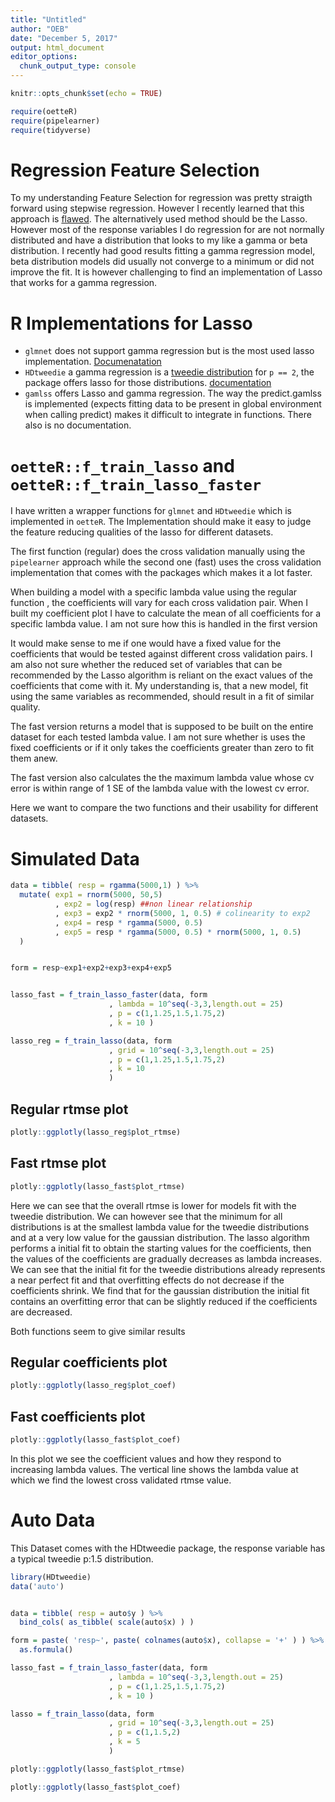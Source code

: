 ```yaml
---
title: "Untitled"
author: "OEB"
date: "December 5, 2017"
output: html_document
editor_options: 
  chunk_output_type: console
---
```


```r
knitr::opts_chunk$set(echo = TRUE)
```

```r
require(oetteR)
require(pipelearner)
require(tidyverse)

```


# Regression Feature Selection

To my understanding Feature Selection for regression was pretty straigth forward using stepwise regression. However I recently learned that this approach is [flawed](https://en.wikipedia.org/wiki/Stepwise_regression). The alternatively used method should be the Lasso. However most of the response variables I do regression for are not normally distributed and have a distribution that looks to my like a gamma or beta distribution. I recently had good results fitting a gamma regression model, beta distribution models did usually not converge to a minimum or did not improve the fit. It is however challenging to find an implementation of Lasso that works for a gamma regression. 

# R Implementations for Lasso

- `glmnet` does not support gamma regression but is the most used lasso implementation. [Documenatation](http://web.stanford.edu/~hastie/glmnet/glmnet_alpha.html)
- `HDtweedie` a gamma regression is a [tweedie distribution](https://en.wikipedia.org/wiki/Tweedie_distribution) for `p == 2`, the package offers lasso for those distributions. [documentation](https://jasdumas.github.io/tech-short-papers/HDtweedie_lasso_tutorial.html)
- `gamlss` offers Lasso and gamma regression. The way the predict.gamlss is implemented (expects fitting data to be present in global environment when calling predict) makes it difficult to integrate in functions. There also is no documentation.  

# `oetteR::f_train_lasso` and `oetteR::f_train_lasso_faster`

I have written a wrapper functions for `glmnet` and `HDtweedie` which is implemented in `oetteR`. The Implementation should make it easy to judge the feature reducing qualities of the lasso for different datasets.

The first function (regular) does the cross validation manually using the `pipelearner` approach while the second one (fast) uses the cross validation implementation that comes with the packages which makes it a lot faster. 

When building a model with a specific lambda value using the regular function , the coefficients will vary for each cross validation pair. When I built my coefficient plot I have to calculate the mean of all coefficients for a specific lambda value. I am not sure how this is handled in the first version

It would make sense to me if one would have a fixed value for the coefficients that would be tested against different cross validation pairs. I am also not sure whether the reduced set of variables that can be recommended by the Lasso algorithm is reliant on the exact values of the coefficients that come with it. My understanding is, that a new model, fit using the same variables as recommended, should result in a fit of similar quality. 

The fast version returns a model that is supposed to be built on the entire dataset for each tested lambda value. I am not sure whether is uses the fixed coefficients or if it only takes the coefficients greater than zero to fit them anew.

The fast version also calculates the the maximum lambda value whose cv error is within range of 1 SE of the lambda value with the lowest cv error.

Here we want to compare the two functions and their usability for different datasets.

# Simulated Data

```r

data = tibble( resp = rgamma(5000,1) ) %>%
  mutate( exp1 = rnorm(5000, 50,5)
          , exp2 = log(resp) ##non linear relationship
          , exp3 = exp2 * rnorm(5000, 1, 0.5) # colinearity to exp2
          , exp4 = resp * rgamma(5000, 0.5)
          , exp5 = resp * rgamma(5000, 0.5) * rnorm(5000, 1, 0.5)
  )


form = resp~exp1+exp2+exp3+exp4+exp5


lasso_fast = f_train_lasso_faster(data, form
                      , lambda = 10^seq(-3,3,length.out = 25)
                      , p = c(1,1.25,1.5,1.75,2)
                      , k = 10 )

lasso_reg = f_train_lasso(data, form
                      , grid = 10^seq(-3,3,length.out = 25)
                      , p = c(1,1.25,1.5,1.75,2)
                      , k = 10
                      )


```

## Regular rtmse plot
```r
plotly::ggplotly(lasso_reg$plot_rtmse)
```

## Fast rtmse plot
```r
plotly::ggplotly(lasso_fast$plot_rtmse)
```


Here we can see that the overall rtmse is lower for models fit with the tweedie distribution. We can however see that the minimum for all distributions is at the smallest lambda value for the tweedie distributions and at a very low value for the gaussian distribution. The lasso algorithm performs a initial fit to obtain the starting values for the coefficients, then the values of the coefficients are gradually decreases as lambda increases. We can see that the initial fit for the tweedie distributions already represents a near perfect fit and that overfitting effects do not decrease if the coefficients shrink. We find that for the gaussian distribution the initial fit contains an overfitting error that can be slightly reduced if the coefficients are decreased. 

Both functions seem to give similar results

## Regular coefficients plot

```r
plotly::ggplotly(lasso_reg$plot_coef)
```


## Fast coefficients plot

```r
plotly::ggplotly(lasso_fast$plot_coef)
```



In this plot we see the coefficient values and how they respond to increasing lambda values. The vertical line shows the lambda value at which we find the lowest cross validated rtmse value. 

# Auto Data

This Dataset comes with the HDtweedie package, the response variable has a typical tweedie p:1.5 distribution.

```r
library(HDtweedie)
data('auto')


data = tibble( resp = auto$y ) %>%
  bind_cols( as_tibble( scale(auto$x) ) ) 

form = paste( 'resp~', paste( colnames(auto$x), collapse = '+' ) ) %>%
  as.formula()

lasso_fast = f_train_lasso_faster(data, form
                      , lambda = 10^seq(-3,3,length.out = 25)
                      , p = c(1,1.25,1.5,1.75,2)
                      , k = 10 )

lasso = f_train_lasso(data, form
                      , grid = 10^seq(-3,3,length.out = 25)
                      , p = c(1,1.5,2)
                      , k = 5
                      )


```

```r
plotly::ggplotly(lasso_fast$plot_rtmse)
```

```r
plotly::ggplotly(lasso_fast$plot_coef)
```


